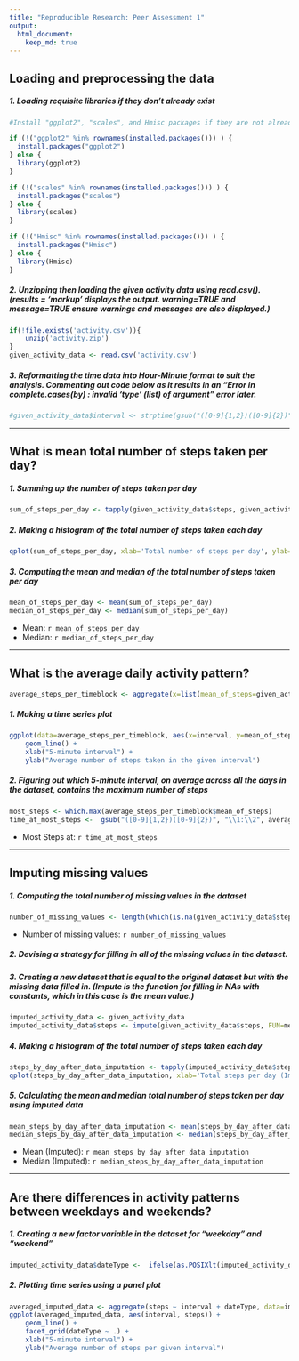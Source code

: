 ```yaml
---
title: "Reproducible Research: Peer Assessment 1"
output: 
  html_document:
    keep_md: true
---
```



## Loading and preprocessing the data
##### 1. Loading requisite libraries if they don't already exist
```r

#Install "ggplot2", "scales", and Hmisc packages if they are not already installed

if (!("ggplot2" %in% rownames(installed.packages())) ) {
  install.packages("ggplot2")
} else {
  library(ggplot2)
}

if (!("scales" %in% rownames(installed.packages())) ) {
  install.packages("scales")
} else {
  library(scales)
}

if (!("Hmisc" %in% rownames(installed.packages())) ) {
  install.packages("Hmisc")
} else {
  library(Hmisc)
}
```

##### 2. Unzipping then loading the given activity data using read.csv().  (results = 'markup' displays the output.  warning=TRUE and message=TRUE ensure warnings and messages are also displayed.)
```r
if(!file.exists('activity.csv')){
    unzip('activity.zip')
}
given_activity_data <- read.csv('activity.csv')
```

##### 3. Reformatting the time data into Hour-Minute format to suit the analysis.  Commenting out code below as it results in an "Error in complete.cases(by) : invalid 'type' (list) of argument" error later.
```r
#given_activity_data$interval <- strptime(gsub("([0-9]{1,2})([0-9]{2})", "\\1:\\2", given_activity_data$interval), format='%H:%M')
```

-----


## What is mean total number of steps taken per day?
##### 1. Summing up the number of steps taken per day
```r
sum_of_steps_per_day <- tapply(given_activity_data$steps, given_activity_data$date, sum, na.rm=TRUE)
```

##### 2. Making a histogram of the total number of steps taken each day
```r
qplot(sum_of_steps_per_day, xlab='Total number of steps per day', ylab='Frequency using a binwidth of 500', binwidth=500)
```

##### 3. Computing the mean and median of the total number of steps taken per day
```r
mean_of_steps_per_day <- mean(sum_of_steps_per_day)
median_of_steps_per_day <- median(sum_of_steps_per_day)
```
* Mean: `r mean_of_steps_per_day`
* Median:  `r median_of_steps_per_day`

-----


## What is the average daily activity pattern?
```r
average_steps_per_timeblock <- aggregate(x=list(mean_of_steps=given_activity_data$steps), by=list(interval=given_activity_data$interval), FUN=mean, na.rm=TRUE)
```

##### 1. Making a time series plot
```r
ggplot(data=average_steps_per_timeblock, aes(x=interval, y=mean_of_steps)) +
    geom_line() +
    xlab("5-minute interval") +
    ylab("Average number of steps taken in the given interval") 
```

##### 2. Figuring out which 5-minute interval, on average across all the days in the dataset, contains the maximum number of steps
```r
most_steps <- which.max(average_steps_per_timeblock$mean_of_steps)
time_at_most_steps <-  gsub("([0-9]{1,2})([0-9]{2})", "\\1:\\2", average_steps_per_timeblock[most_steps,'interval'])
```

* Most Steps at: `r time_at_most_steps`

----

## Imputing missing values
##### 1. Computing the total number of missing values in the dataset 
```r
number_of_missing_values <- length(which(is.na(given_activity_data$steps)))
```

* Number of missing values: `r number_of_missing_values`

##### 2. Devising a strategy for filling in all of the missing values in the dataset.
##### 3. Creating a new dataset that is equal to the original dataset but with the missing data filled in.  (Impute is the function for filling in NAs with constants, which in this case is the mean value.)
```r
imputed_activity_data <- given_activity_data
imputed_activity_data$steps <- impute(given_activity_data$steps, FUN=mean)
```


##### 4. Making a histogram of the total number of steps taken each day 
```r
steps_by_day_after_data_imputation <- tapply(imputed_activity_data$steps, imputed_activity_data$date, sum)
qplot(steps_by_day_after_data_imputation, xlab='Total steps per day (Imputed)', ylab='Frequency using binwith 500', binwidth=500)
```

##### 5. Calculating the mean and median total number of steps taken per day using imputed data
```r
mean_steps_by_day_after_data_imputation <- mean(steps_by_day_after_data_imputation)
median_steps_by_day_after_data_imputation <- median(steps_by_day_after_data_imputation)
```
* Mean (Imputed): `r mean_steps_by_day_after_data_imputation`
* Median (Imputed):  `r median_steps_by_day_after_data_imputation`


----
## Are there differences in activity patterns between weekdays and weekends?
##### 1. Creating a new factor variable in the dataset for "weekday" and "weekend"

```r
imputed_activity_data$dateType <-  ifelse(as.POSIXlt(imputed_activity_data$date)$wday %in% c(0,6), 'weekend', 'weekday')
```

##### 2. Plotting time series using a panel plot

```r
averaged_imputed_data <- aggregate(steps ~ interval + dateType, data=imputed_activity_data, mean)
ggplot(averaged_imputed_data, aes(interval, steps)) + 
    geom_line() + 
    facet_grid(dateType ~ .) +
    xlab("5-minute interval") + 
    ylab("Average number of steps per given interval")
```
